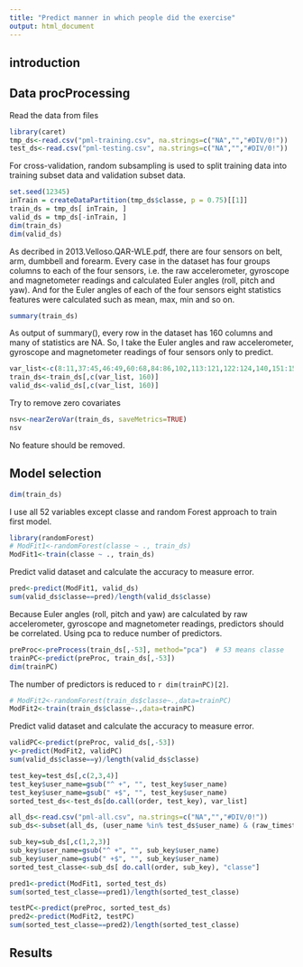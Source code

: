 ```yaml
---
title: "Predict manner in which people did the exercise"
output: html_document
---
```


## introduction

## Data procProcessing
Read the data from files
```r
library(caret)
tmp_ds<-read.csv("pml-training.csv", na.strings=c("NA","","#DIV/0!"))
test_ds<-read.csv("pml-testing.csv", na.strings=c("NA","","#DIV/0!"))
```

For cross-validation, random subsampling is used to split training data into training subset data and validation subset data.  
```r
set.seed(12345)
inTrain = createDataPartition(tmp_ds$classe, p = 0.75)[[1]]
train_ds = tmp_ds[ inTrain, ]
valid_ds = tmp_ds[-inTrain, ]
dim(train_ds)
dim(valid_ds)
```
As decribed in 2013.Velloso.QAR-WLE.pdf, there are four sensors on belt, arm, dumbbell and forearm. Every case in the dataset has four groups columns to each of the four sensors, i.e. the raw accelerometer, gyroscope and magnetometer readings and calculated Euler angles (roll, pitch and yaw). And for the Euler angles of each of the four sensors eight statistics features were calculated such as mean, max, min and so on. 
```r
summary(train_ds)
```
As output of summary(), every row in the dataset has 160 columns and many of statistics are NA. So, I take the Euler angles and raw accelerometer, gyroscope and magnetometer readings of four sensors only to predict.
```r
var_list<-c(8:11,37:45,46:49,60:68,84:86,102,113:121,122:124,140,151:159)
train_ds<-train_ds[,c(var_list, 160)]
valid_ds<-valid_ds[,c(var_list, 160)]
```
Try to remove zero covariates
```r
nsv<-nearZeroVar(train_ds, saveMetrics=TRUE)
nsv
```
No feature should be removed.

## Model selection
```r
dim(train_ds)
```
I use all 52 variables except classe and random Forest approach to train first model.
```r
library(randomForest)
# ModFit1<-randomForest(classe ~ ., train_ds)
ModFit1<-train(classe ~ ., train_ds)
```
Predict valid dataset and  calculate the accuracy to measure error.
```r
pred<-predict(ModFit1, valid_ds)
sum(valid_ds$classe==pred)/length(valid_ds$classe)  
```

Because Euler angles (roll, pitch and yaw) are calculated by raw accelerometer, gyroscope and magnetometer readings, predictors should be correlated. Using pca to reduce number of predictors.
```r
preProc<-preProcess(train_ds[,-53], method="pca")  # 53 means classe
trainPC<-predict(preProc, train_ds[,-53])
dim(trainPC)
```
The number of predictors is reduced to `r dim(trainPC)[2]`. 
```r
# ModFit2<-randomForest(train_ds$classe~.,data=trainPC)
ModFit2<-train(train_ds$classe~.,data=trainPC)
```
Predict valid dataset and  calculate the accuracy to measure error.
```r
validPC<-predict(preProc, valid_ds[,-53])
y<-predict(ModFit2, validPC)
sum(valid_ds$classe==y)/length(valid_ds$classe)
```

```r
test_key=test_ds[,c(2,3,4)]
test_key$user_name=gsub("^ +", "", test_key$user_name)
test_key$user_name=gsub(" +$", "", test_key$user_name)
sorted_test_ds<-test_ds[do.call(order, test_key), var_list]

all_ds<-read.csv("pml-all.csv", na.strings=c("NA","","#DIV/0!"))
sub_ds<-subset(all_ds, (user_name %in% test_ds$user_name) & (raw_timestamp_part_1 %in% test_ds$raw_timestamp_part_1) & (raw_timestamp_part_2 %in% test_ds$raw_timestamp_part_2), select=c("user_name","raw_timestamp_part_1","raw_timestamp_part_2","classe"))

sub_key=sub_ds[,c(1,2,3)]
sub_key$user_name=gsub("^ +", "", sub_key$user_name)
sub_key$user_name=gsub(" +$", "", sub_key$user_name)
sorted_test_classe<-sub_ds[ do.call(order, sub_key), "classe"]

pred1<-predict(ModFit1, sorted_test_ds)
sum(sorted_test_classe==pred1)/length(sorted_test_classe)

testPC<-predict(preProc, sorted_test_ds)
pred2<-predict(ModFit2, testPC)
sum(sorted_test_classe==pred2)/length(sorted_test_classe)
```
## Results
